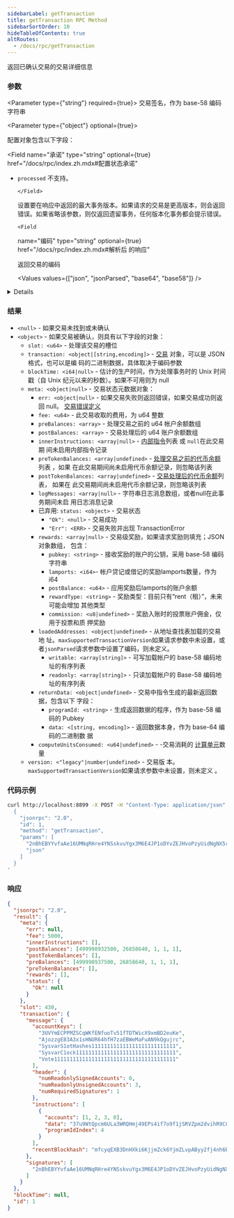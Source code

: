 ```yaml
---
sidebarLabel: getTransaction
title: getTransaction RPC Method
sidebarSortOrder: 10
hideTableOfContents: true
altRoutes:
  - /docs/rpc/getTransaction
---
```


返回已确认交易的交易详细信息

<DocSideBySide>

<DocLeftSide>

### 参数

<Parameter type={"string"} required={true}>
  交易签名，作为 base-58 编码字符串
</Parameter>

<Parameter type={"object"} optional={true}>

配置对象包含以下字段：

  <Field
    name="承诺"
    type="string"
    optional={true}
    href="/docs/rpc/index.zh.mdx#配置状态承诺"
  >

- `processed` 不支持。

      </Field>

  <Field name="maxSupportedTransactionVersion" type="number" optional={true}>
    设置要在响应中返回的最大事务版本。如果请求的交易是更高版本，则会返回错误。如果省略该参数，则仅返回遗留事务，任何版本化事务都会提示错误。
  </Field>

      <Field

  name="编码" type="string" optional={true} href="/docs/rpc/index.zh.mdx#解析后
  的响应"

  >

  返回交易的编码

  <Values values={["json", "jsonParsed", "base64", "base58"]} />

<details>

- `jsonParsed` 编码尝试使用特定于程序的状态解析器在列表中返回更多人类可读和明确
  的数据 `transaction.message.instructions`。
- 如果 `jsonParsed` 请求但找不到解析器，则指令将回退到常规 JSON 编码
  （`accounts`、`data`和`programIdIndex` 字段）。

</details>

</Field>

</Parameter>

### 结果

- `<null>` - 如果交易未找到或未确认
- `<object>` - 如果交易被确认，则具有以下字段的对象：
  - `slot: <u64>` - 处理该交易的槽位
  - `transaction: <object|[string,encoding]>` -
    [交易](/docs/rpc/json-structures.zh#交易) 对象，可以是 JSON 格式，也可以是编
    码的二进制数据，具体取决于编码参数
  - `blockTime: <i64|null>` - 估计的生产时间，作为处理事务时的 Unix 时间戳（自
    Unix 纪元以来的秒数）。如果不可用则为 null
  - `meta: <object|null>` - 交易状态元数据对象：
    - `err: <object|null>` - 如果交易失败则返回错误，如果交易成功则返回 null。
      [交易错误定义](https://docs.rs/solana-sdk/latest/solana_sdk/transaction/enum.TransactionError.html)
    - `fee: <u64>` - 此交易收取的费用，为 u64 整数
    - `preBalances: <array>` - 处理交易之前的 u64 帐户余额数组
    - `postBalances: <array>` - 交易处理后的 u64 账户余额数组
    - `innerInstructions: <array|null>` -
      [内部指令](/docs/rpc/json-structures.zh#内部指令)列表 或 `null`在此交易期
      间未启用内部指令记录
    - `preTokenBalances: <array|undefined>` -
      [处理交易之前的代币余额](/docs/rpc/json-structures.zh#代币余额)列表 ，如果
      在此交易期间尚未启用代币余额记录，则忽略该列表
    - `postTokenBalances: <array|undefined>` -
      [交易处理后的代币余额](/docs/rpc/json-structures.zh#代币余额)列表， 如果在
      此交易期间尚未启用代币余额记录，则忽略该列表
    - `logMessages: <array|null>` - 字符串日志消息数组，或者null在此事务期间未启
      用日志消息记录
    - 已弃用: `status: <object>` - 交易状态
      - `"Ok": <null>` - 交易成功
      - `"Err": <ERR>` - 交易失败并出现 TransactionError
    - `rewards: <array|null>` - 交易级奖励，如果请求奖励则填充；JSON 对象数组，
      包含：
      - `pubkey: <string>` - 接收奖励的账户的公钥，采用 base-58 编码字符串
      - `lamports: <i64>`- 帐户贷记或借记的奖励lamports数量，作为 i64
      - `postBalance: <u64>` - 应用奖励后lamports的账户余额
      - `rewardType: <string>` - 奖励类型：目前只有“rent（租）”，未来可能会增加
        其他类型
      - `commission: <u8|undefined>` - 奖励入账时的投票账户佣金，仅用于投票和质
        押奖励
    - `loadedAddresses: <object|undefined>` - 从地址查找表加载的交易地
      址。`maxSupportedTransactionVersion`如果请求参数中未设置，或
      者`jsonParsed`请求参数中设置了编码，则未定义。
      - `writable: <array[string]>` - 可写加载帐户的 base-58 编码地址的有序列表
      - `readonly: <array[string]>` - 只读加载帐户的 Base-58 编码地址的有序列表
    - `returnData: <object|undefined>` - 交易中指令生成的最新返回数据，包含以下
      字段：
      - `programId: <string>` - 生成返回数据的程序，作为 base-58 编码的 Pubkey
      - `data: <[string, encoding]>` - 返回数据本身，作为 base-64 编码的二进制数
        据
    - `computeUnitsConsumed: <u64|undefined>` - -交易消耗的
      [计算单元](/docs/core/runtime.md#compute-budget)数量
  - `version: <"legacy"|number|undefined>` - 交易版
    本。`maxSupportedTransactionVersion`如果请求参数中未设置，则未定义 。

</DocLeftSide>

<DocRightSide>

### 代码示例

```bash
curl http://localhost:8899 -X POST -H "Content-Type: application/json" -d '
  {
    "jsonrpc": "2.0",
    "id": 1,
    "method": "getTransaction",
    "params": [
      "2nBhEBYYvfaAe16UMNqRHre4YNSskvuYgx3M6E4JP1oDYvZEJHvoPzyUidNgNX5r9sTyN1J9UxtbCXy2rqYcuyuv",
      "json"
    ]
  }
'
```

### 响应

```json
{
  "jsonrpc": "2.0",
  "result": {
    "meta": {
      "err": null,
      "fee": 5000,
      "innerInstructions": [],
      "postBalances": [499998932500, 26858640, 1, 1, 1],
      "postTokenBalances": [],
      "preBalances": [499998937500, 26858640, 1, 1, 1],
      "preTokenBalances": [],
      "rewards": [],
      "status": {
        "Ok": null
      }
    },
    "slot": 430,
    "transaction": {
      "message": {
        "accountKeys": [
          "3UVYmECPPMZSCqWKfENfuoTv51fTDTWicX9xmBD2euKe",
          "AjozzgE83A3x1sHNUR64hfH7zaEBWeMaFuAN9kQgujrc",
          "SysvarS1otHashes111111111111111111111111111",
          "SysvarC1ock11111111111111111111111111111111",
          "Vote111111111111111111111111111111111111111"
        ],
        "header": {
          "numReadonlySignedAccounts": 0,
          "numReadonlyUnsignedAccounts": 3,
          "numRequiredSignatures": 1
        },
        "instructions": [
          {
            "accounts": [1, 2, 3, 0],
            "data": "37u9WtQpcm6ULa3WRQHmj49EPs4if7o9f1jSRVZpm2dvihR9C8jY4NqEwXUbLwx15HBSNcP1",
            "programIdIndex": 4
          }
        ],
        "recentBlockhash": "mfcyqEXB3DnHXki6KjjmZck6YjmZLvpAByy2fj4nh6B"
      },
      "signatures": [
        "2nBhEBYYvfaAe16UMNqRHre4YNSskvuYgx3M6E4JP1oDYvZEJHvoPzyUidNgNX5r9sTyN1J9UxtbCXy2rqYcuyuv"
      ]
    }
  },
  "blockTime": null,
  "id": 1
}
```

</DocRightSide>
</DocSideBySide>
